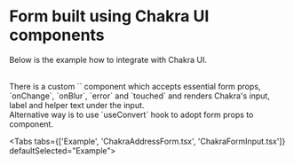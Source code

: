 
# Form built using Chakra UI components

Below is the example how to integrate with Chakra UI.

<br />
There is a custom `<ChakraFormInput />` component which accepts essential form
props, `onChange`, `onBlur`, `error` and `touched` and renders Chakra's input,
label and helper text under the input.
<br />
Alternative way is to use `useConvert` hook to adopt form props to component.

<Tabs tabs={['Example', 'ChakraAddressForm.tsx', 'ChakraFormInput.tsx']} defaultSelected="Example">
  <Tab value='Example'>
    <ExampleLayout>
      <ChakraIframeProvider>
        <ChakraAddressForm />
      </ChakraIframeProvider>
    </ExampleLayout>
  </Tab>
  <Tab value='ChakraAddressForm.tsx'>
    <RawCode fileName='chakra/ChakraAddressForm.tsx' />
  </Tab>
  <Tab value='ChakraFormInput.tsx'>
    <RawCode fileName='chakra/ChakraFormInput.tsx' />
  </Tab>
</Tabs>